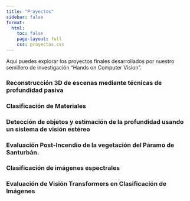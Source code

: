 ```yaml
---
title: "Proyectos"
sidebar: false
format:
  html:
    toc: false
    page-layout: full
    css: proyectos.css
---
```


Aquí puedes explorar los proyectos finales desarrollados por nuestro semillero de investigación "Hands on Computer Vision".

```{=html}

<div class="container">
  <div class="palette">
    <div class="color project1">
      <div class="content">
        <h3>Reconstrucción 3D de escenas mediante técnicas de profundidad pasiva</h3>
      </div>
    </div>
    <div class="color project2">
      <div class="content">
        <h3>Clasificación de Materiales</h3>
      </div>
    </div>
    <div class="color project3">
      <div class="content">
        <h3>Detección de objetos y estimación de la profundidad usando un sistema de visión estéreo</h3>
      </div>
    </div>
    <div class="color project4">
      <div class="content">
        <h3>Evaluación Post-Incendio de la vegetación del Páramo de Santurbán.</h3>
      </div>
    </div>
    <div class="color project5">
      <div class="content">
        <h3>Clasificación de imágenes espectrales</h3>
      </div>
    </div>
    <div class="color project6">
      <div class="content">
        <h3>Evaluación de Visión Transformers en Clasificación de Imágenes</h3>
      </div>
    </div>
  </div>
  
</div>

```